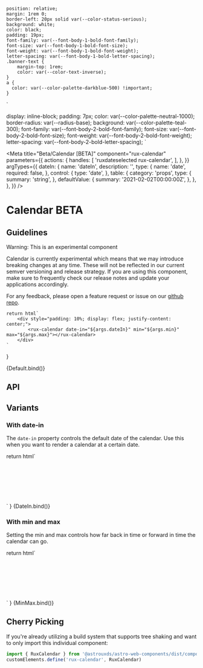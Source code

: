     position: relative;
    margin: 1rem 0;
    border-left: 20px solid var(--color-status-serious);
    background: white;
    color: black;
    padding: 19px;
    font-family: var(--font-body-1-bold-font-family);
    font-size: var(--font-body-1-bold-font-size);
    font-weight: var(--font-body-1-bold-font-weight);
    letter-spacing: var(--font-body-1-bold-letter-spacing);
    .banner-text {
        margin-top: 1rem;
        color: var(--color-text-inverse);
    }
    a {
      color: var(--color-palette-darkblue-500) !important;
    }
`

  display: inline-block;
  padding: 7px;
  color: var(--color-palette-neutral-1000);
  border-radius: var(--radius-base);
  background: var(--color-palette-teal-300);
      font-family: var(--font-body-2-bold-font-family);
    font-size: var(--font-body-2-bold-font-size);
    font-weight: var(--font-body-2-bold-font-weight);
    letter-spacing: var(--font-body-2-bold-letter-spacing);
`

<Meta
    title="Beta/Calendar [BETA]"
    component="rux-calendar"
    parameters={{
        actions: {
            handles: [
                'ruxdateselected rux-calendar',
            ],
        },
    }}
    argTypes={{
        dateIn: {
            name: 'dateIn',
            description: '',
            type: {
                name: 'date',
                required: false,
            },
            control: {
                type: 'date',
            },
            table: {
                category: 'props',
                type: {
                    summary: 'string',
                },
                defaultValue: {
                    summary: '2021-02-02T00:00:00Z',
                },
            },
        },
    }}
/>

# Calendar <BetaTag>BETA</BetaTag>

## Guidelines

<StyledDiv>
    <div>Warning: This is an experimental component</div>
    <p class="banner-text">
        Calendar is currently experimental which means that we may introduce breaking changes at any time.
        These will not be reflected in our current semver versioning and release strategy.
        If you are using this component, make sure to frequently check our release notes and update your
        applications accordingly.
    </p>
    <p class="banner-text">
        For any feedback, please open a feature request or issue on our <a href='https://github.com/RocketCommunicationsInc/astro'>github repo</a>.
    </p>
</StyledDiv>

    return html`
        <div style="padding: 10%; display: flex; justify-content: center;">
            <rux-calendar date-in="${args.dateIn}" min="${args.min}" max="${args.max}"></rux-calendar>
        </div>
    `
}

<Canvas>
    <Story
        name="Default"
        args={{
            dateIn: '',
            min: '',
            max: ''
        }}
    >
        {Default.bind()}
    </Story>
</Canvas>

## API

<ArgsTable of="rux-calendar" />

## Variants

### With date-in

The `date-in` property controls the default date of the calendar. Use this when you want to render
a calendar at a certain date.

  return html`
  <div style="padding: 10%; display: flex; justify-content: center;">
    <rux-calendar date-in="${args.dateIn}" min="${args.min}" max="${args.max}"></rux-calendar>
  </div>
  `
}

<Canvas>
  <Story
    args={{
      dateIn: "1997-04-27T00:00:00.000",
      min: '',
      max: ''
    }}
    name="With Date In"
  >
  {DateIn.bind()}
  </Story>
</Canvas>

### With min and max

Setting the min and max controls how far back in time or forward in time the calendar can go.

  return html`
  <div style="padding: 10%; display: flex; justify-content: center;">
    <rux-calendar date-in="${args.dateIn}" min="${args.min}" max="${args.max}"></rux-calendar>
  </div>
  `
}

<Canvas>
  <Story
    args={{
      dateIn: "2023-07-01T00:00:00.000",
      min: '2020-01-01T00:00:00.000',
      max: '2024-12-01T00:00:00.000'
    }}
    name="With Min and Max"
  >
  {MinMax.bind()}
  </Story>
</Canvas>

## Cherry Picking

If you're already utilizing a build system that supports tree shaking and want to only import this individual component:

```js
import { RuxCalendar } from '@astrouxds/astro-web-components/dist/components/rux-calendar'
customElements.define('rux-calendar', RuxCalendar)
```
